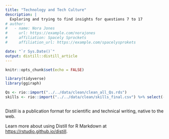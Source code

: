 ```yaml
---
title: "Technology and Tech Culture"
description: |
  Exploring and trying to find insights for questions 7 to 17
# author:
#   - name: Nora Jones 
#     url: https://example.com/norajones
#     affiliation: Spacely Sprockets
#     affiliation_url: https://example.com/spacelysprokets

date: "`r Sys.Date()`"
output: distill::distill_article
---
```


```r
knitr::opts_chunk$set(echo = FALSE)

library(tidyverse)
library(ggiraph)

Qs <- rio::import("../../data/clean/clean_all_Qs.rds")
skills <- rio::import("../../data/clean/skills_final.csv") %>% select(-V1)



```

Distill is a publication format for scientific and technical writing, native to the web. 

Learn more about using Distill for R Markdown at <https://rstudio.github.io/distill>.





